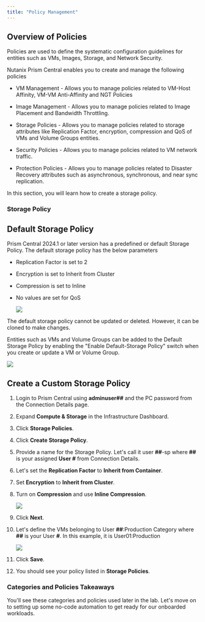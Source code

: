 ```yaml
---
title: "Policy Management"
---
```



## Overview of Policies

Policies are used to define the systematic configuration guidelines for entities such as VMs, Images, Storage, and Network Security.

Nutanix Prism Central enables you to create and manage the following policies

- VM Management - Allows you to manage policies related to VM-Host Affinity, VM-VM Anti-Affinity and NGT Policies

- Image Management - Allows you to manage policies related to Image Placement and Bandwidth Throttling.

- Storage Policies - Allows you to manage policies related to storage attributes like Replication Factor, encryption, compression and QoS of VMs and Volume Groups entities.

- Security Policies - Allows you to manage policies related to VM network traffic.

- Protection Policies - Allows you to manage policies related to Disaster Recovery attributes such as asynchronous, synchronous, and near sync replication.

In this section, you will learn how to create a storage policy.

### Storage Policy

## Default Storage Policy

Prism Central 2024.1 or later version has a predefined or default Storage Policy. The default storage policy has the below parameters

- Replication Factor is set to 2
- Encryption is set to Inherit from Cluster
- Compression is set to Inline
- No values are set for QoS

  ![](./img/spolicy.png)

The default storage policy cannot be updated or deleted. However, it can be cloned to make changes.

Entities such as VMs and Volume Groups can be added to the Default Storage Policy by enabling the "Enable Default-Storage Policy" switch when you create or update a VM or Volume Group.

  ![](./img/spolicy2.png)

## Create a Custom Storage Policy

1. Login to Prism Central using **adminuser##** and the PC password from the Connection Details page.

2. Expand **Compute & Storage** in the Infrastructure Dashboard.

3. Click **Storage Policies**.

4. Click **Create Storage Policy**.

5. Provide a name for the Storage Policy. Let's call it user **##**-sp where **##** is your assigned **User #** from Connection Details.

6. Let's set the **Replication Factor** to **Inherit from Container**.

7. Set **Encryption** to **Inherit from Cluster**.

8. Turn on **Compression** and use **Inline Compression**.

   ![](./img/compression.png)

9. Click **Next**.

10. Let's define the VMs belonging to User **##**:Production Category where **##** is your User **#**. In this example, it is User01:Production

    ![](./img/acat.png)

11. Click **Save**.

12. You should see your policy listed in **Storage Policies**.

### Categories and Policies Takeaways

You'll see these categories and policies used later in the lab. Let's move on to setting up some no-code automation to get ready for our onboarded workloads.